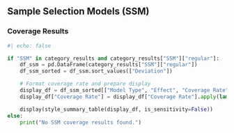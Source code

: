 ## Sample Selection Models (SSM)

### Coverage Results

```python
#| echo: false

if "SSM" in category_results and category_results["SSM"]["regular"]:
    df_ssm = pd.DataFrame(category_results["SSM"]["regular"])
    df_ssm_sorted = df_ssm.sort_values(["Deviation"])

    # Format coverage rate and prepare display
    display_df = df_ssm_sorted[["Model Type", "Effect", "Coverage Rate", "Status", "Repetitions", "DoubleML Version", "Last Modified"]].copy()
    display_df["Coverage Rate"] = display_df["Coverage Rate"].apply(lambda x: f"{x:.3f}")

    display(style_summary_table(display_df, is_sensitivity=False))
else:
    print("No SSM coverage results found.")
```
